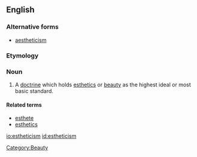 ==English==

===Alternative forms===
*[[aestheticism]]

===Etymology===
{{suffix|esthetic|ism}}

===Noun===
{{en-noun}}
# A [[doctrine]] which holds [[esthetic]]s or [[beauty]] as the highest ideal or most basic standard.

====Related terms====
*[[esthete]]
*[[esthetics]]

[[io:estheticism]]
[[id:estheticism]]
[[Category:Beauty]]